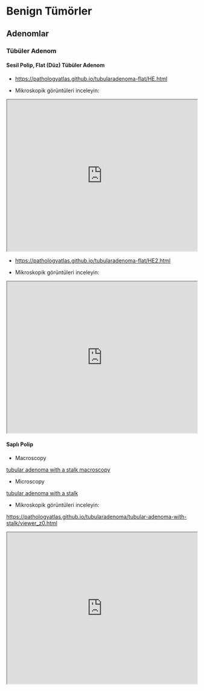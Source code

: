 # Benign Tümörler

## Adenomlar

### Tübüler Adenom

#### Sesil Polip, Flat (Düz) Tübüler Adenom

-   <https://pathologyatlas.github.io/tubularadenoma-flat/HE.html>

-   Mikroskopik görüntüleri inceleyin:

<iframe src="https://pathologyatlas.github.io/tubularadenoma-flat/HE.html" width="100%" height="400px"></iframe>


-   <https://pathologyatlas.github.io/tubularadenoma-flat/HE2.html>

-   Mikroskopik görüntüleri inceleyin:

<iframe src="https://pathologyatlas.github.io/tubularadenoma-flat/HE2.html" width="100%" height="400px"></iframe>


#### Saplı Polip

-   Macroscopy

[tubular adenoma with a stalk macroscopy](https://pathologyatlas.github.io/tubularadenoma/tubular-adenoma-with-stalk-macroscopy.jpg)



-   Microscopy

[tubular adenoma with a stalk](https://pathologyatlas.github.io/tubularadenoma/tubular-adenoma-with-stalk.jpeg)

-   Mikroskopik görüntüleri inceleyin:

<https://pathologyatlas.github.io/tubularadenoma/tubular-adenoma-with-stalk/viewer_z0.html>

<iframe src="https://pathologyatlas.github.io/tubularadenoma/tubular-adenoma-with-stalk/viewer_z0.html" width="100%" height="400px"></iframe>
